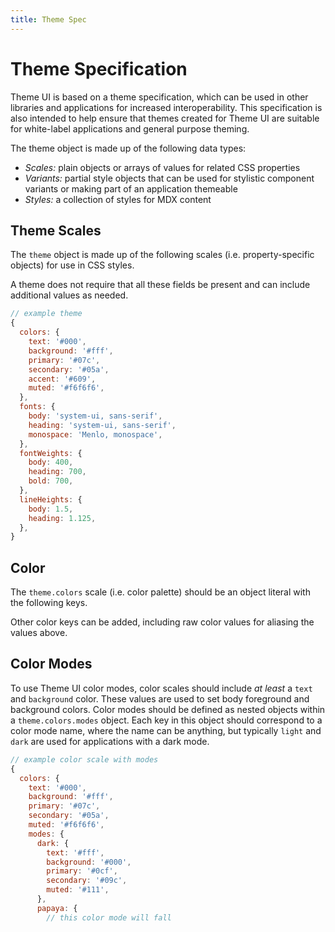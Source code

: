 ```yaml
---
title: Theme Spec
---
```



# Theme Specification

Theme UI is based on a theme specification, which can be used in other libraries and applications for increased interoperability.
This specification is also intended to help ensure that themes created for Theme UI are suitable for white-label applications and general purpose theming.

The theme object is made up of the following data types:

- _Scales:_ plain objects or arrays of values for related CSS properties
- _Variants:_ partial style objects that can be used for stylistic component variants or making part of an application themeable
- _Styles:_ a collection of styles for MDX content

## Theme Scales

The `theme` object is made up of the following scales (i.e. property-specific objects) for use in CSS styles.

<ThemeScales />

<Note>

A theme does not require that all these fields be present and can include additional values as needed.

</Note>

```js
// example theme
{
  colors: {
    text: '#000',
    background: '#fff',
    primary: '#07c',
    secondary: '#05a',
    accent: '#609',
    muted: '#f6f6f6',
  },
  fonts: {
    body: 'system-ui, sans-serif',
    heading: 'system-ui, sans-serif',
    monospace: 'Menlo, monospace',
  },
  fontWeights: {
    body: 400,
    heading: 700,
    bold: 700,
  },
  lineHeights: {
    body: 1.5,
    heading: 1.125,
  },
}
```

## Color

The `theme.colors` scale (i.e. color palette) should be an object literal with the following keys.

<ColorKeys />

Other color keys can be added, including raw color values for aliasing the values above.

## Color Modes

To use Theme UI color modes, color scales should include _at least_ a `text` and `background` color.
These values are used to set body foreground and background colors.
Color modes should be defined as nested objects within a `theme.colors.modes` object.
Each key in this object should correspond to a color mode name,
where the name can be anything, but typically `light` and `dark` are used for applications with a dark mode.

```js
// example color scale with modes
{
  colors: {
    text: '#000',
    background: '#fff',
    primary: '#07c',
    secondary: '#05a',
    muted: '#f6f6f6',
    modes: {
      dark: {
        text: '#fff',
        background: '#000',
        primary: '#0cf',
        secondary: '#09c',
        muted: '#111',
      },
      papaya: {
        // this color mode will fall